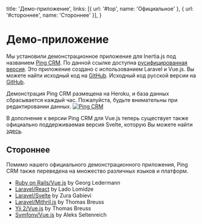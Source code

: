 
  title: 'Демо-приложение',
  links: [{ url: '#top', name: 'Официальное' }, { url: '#стороннее', name: 'Стороннее' }],
}

# Демо-приложение

Мы установили демонстрационное приложение для Inertia.js под названием [Ping CRM](https://demo.inertiajs.com). По данной ссылке доступна [русифицированная версия](https://demo.inertiajs.ru). Это приложение создано с использованием Laravel и Vue.js. Вы можете найти исходный код на [GitHub](https://github.com/inertiajs/pingcrm). Исходный код русской версии на [GitHub](https://github.com/inertiajs-ru/pingcrm).

<Notice>
  Демонстрация Ping CRM размещена на Heroku, и база данных сбрасывается каждый час. Пожалуйста, будьте внимательны при редактировании данных.
</Notice>

<a href="https://demo.inertiajs.ru">
  <img className="w-full h-auto rounded" src="/pingcrm.png" alt="Ping CRM" />
</a>

В дополнение к версии Ping CRM для Vue.js теперь существует также официально поддерживаемая версия Svelte, которую Вы можете найти [здесь](https://github.com/inertiajs/pingcrm-svelte).

## Стороннее

Помимо нашего официального демонстрационного приложения, Ping CRM также переведена на множество различных языков и платформ.

- [Ruby on Rails/Vue.js](https://github.com/ledermann/pingcrm/) by Georg Ledermann
- [Laravel/React](https://github.com/Landish/pingcrm-react) by Lado Lomidze
- [Laravel/Svelte](https://github.com/zgabievi/pingcrm-svelte) by Zura Gabievi
- [Laravel/Mithril.js](https://github.com/tbreuss/pingcrm-mithril) by Thomas Breuss
- [Yii 2/Vue.js](https://github.com/tbreuss/pingcrm-yii2) by Thomas Breuss
- [Symfony/Vue.js](https://github.com/aleksblendwerk/pingcrm-symfony) by Aleks Seltenreich
